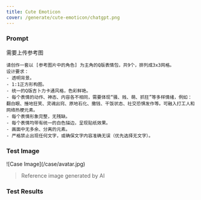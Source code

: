 ```yaml
---
title: Cute Emoticon
cover: /generate/cute-emoticon/chatgpt.png
---
```


### Prompt

需要上传参考图

```text
请创作一套以 [参考图片中的角色] 为主角的Q版表情包，共9个，排列成3x3网格。
设计要求：
- 透明背景。
- 1:1正方形构图。
- 统一的Q版吉卜力卡通风格，色彩鲜艳。
- 每个表情的动作、神态、内容各不相同，需要体现“骚、贱、萌、抓狂”等多样情绪，例如：翻白眼、捶地狂笑、灵魂出窍、原地石化、撒钱、干饭状态、社交恐惧发作等。可融入打工人和网络热梗元素。
- 每个表情形象完整，无残缺。
- 每个表情均带有统一的白色描边，呈现贴纸效果。
- 画面中无多余、分离的元素。
- 严格禁止出现任何文字，或确保文字内容准确无误（优先选择无文字）。
```

### Test Image

<div className="w-[30%] mx-auto">
![Case Image](/case/avatar.jpg)
</div>

> Reference image generated by AI

### Test Results

<ImagePreview>
  <ImageCase imageUrl="/generate/cute-emoticon/chatgpt.png" modelName="ChatGPT" />
  <ImageCase imageUrl="/generate/cute-emoticon/doubao.png" modelName="doubao" />
  <ImageCase imageUrl="/generate/cute-emoticon/jimeng.jpeg" modelName="jimeng" />
</ImagePreview>